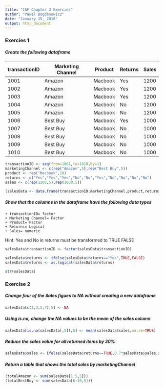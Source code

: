 ---
title: "C&F Chapter 2 Exercies"
author: "Pawel Bogdanowicz"
date: "January 15, 2016"
output: html_document
---

### Exercies 1

##### Create the following dataframe

transactionID | Marketing Channel | Product | Returns | Sales
--------------|-------------------|---------|--------|------
1001 | Amazon | Macbook | Yes | 1200
1002 | Amazon | Macbook | Yes | 1200
1003 | Amazon | Macbook | Yes | 1200
1004 | Amazon | Macbook | No | 1200
1005 | Amazon | Macbook | No | 1200
1006 | Best Buy | Macbook | Yes  | 1000
1007 | Best Buy | Macbook | No | 1000
1008 | Best Buy | Macbook | No | 1000
1009 | Best Buy | Macbook | No | 1000
1010 | Best Buy | Macbook | No | 1000

```{r}

transactionID <- seq(from=1001,to=1010,by=1)
marketingChannel <- c(rep("Amazon",5),rep("Best Buy",5))
product <- rep("Macbook",10)
returns <- c("Yes","Yes","Yes","No","No","Yes","No","No","No","No")
sales <- c(rep(1200,5),rep(1000,5))

(salesData <- data.frame(transactionID,marketingChannel,product,returns,sales))

```

##### Show that the columns in the dataframe have the following data types
    + transactionID= factor
    + Marketing Channel= Factor
    + Product= Factor
    + Returns= Logical
    + Sales= numeric
Hint: Yes and No in returns must be transformed to TRUE FALSE
    
```{r}

salesData$transactionID <- factor(salesData$transactionID)

salesData$returns <- ifelse(salesData$returns=="Yes",TRUE,FALSE)
salesData$returns <- as.logical(salesData$returns)

str(salesData)

```

### Exercise 2
##### Change four of the Sales figues to NA without creating a new dataframe

```{r}
salesData[c(1,3,5,7),5] <- NA
```

##### Using is.na, change the NA values to be the mean of the sales column

```{r}
salesData[is.na(salesData[,5]),5] <- mean(salesData$sales,na.rm=TRUE)
```

##### Reduce the sales value for all returned items by 30%

```{r}
salesData$sales <- ifelse(salesData$returns==TRUE,0.7*salesData$sales,salesData$sales)
```

##### Return a table that shows the total sales by marketingChannel

```{r}
(totalAmazon <- sum(salesData[1:5,5]))
(totalBestBuy <- sum(salesData[6:10,5]))
```
